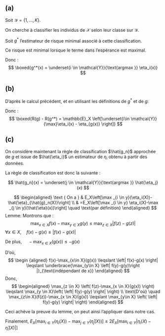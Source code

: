 ## (a)

Soit $\mathcal{Y}= \{1, ..., K\}$.

On cherche à classifier les individus de $\mathcal{X}$ selon leur classe sur $\mathcal{Y}$.


Soit $g^*$ l'estimateur de risque minimal associé à cette classification.

\begin{align*}
R(g^*)    &:= \mathbb{E}\left[{1}_{\{g^*(X) \neq Y \}}\right]\\
          &= \mathbb{E}_X \mathbb{E}_{Y|X=x}\left[{1}_{\{g^*(x) \neq Y \}}\right]\\
          &= 1 - \mathbb{E}_X \mathbb{E}_{Y|X=x}\left[{1}_{\{g^*(x) = Y \}}\right]\\
          &= 1 - \mathbb{E}_X \mathbb{P} \left[g^*(x) = Y\right]\\
R(g^*)    &= 1 - \mathbb{E}_X \left[\sum_{i=1}^K \eta_i(x) {1}_{\{g^*(x) = i\}}\right]
\end{align*}


Ce risque est minimal lorsque le terme dans l'espérance est maximal.

Donc :
$$
\boxed{g^*(x) = \underset{i \in \mathcal{Y}}{\text{argmax }} \eta_i(x)}
$$

## (b)

D'après le calcul précédent, et en utilisant les définitions de $g^*$ et de $g$:

\begin{align*}
  R(g) - R(g^*)   &= 1 - \mathbb{E}_X \left[\sum_{i=1}^K \eta_i(x) {1}_{\{g(x) = i\}}\right] - 1 + \mathbb{E}_X \left[\sum_{i=1}^K \eta_i(x) {1}_{\{g^*(x) = i\}}\right]\\
                  &= \mathbb{E}_X \left[\sum_{i=1}^K \eta_i(x) {1}_{\{g^*(x) = i\}}\right] - \mathbb{E}_X \left[\sum_{i=1}^K \eta_i(x) {1}_{\{g(x) = i\}}\right]\\
                  &= \mathbb{E}_X \left[\underset{i\in \mathcal{Y}}{\max}\eta_i(x) - \mathbb{E}_X \eta_{g(x)} \right]\\
                  &= \mathbb{E}_X \left[\underset{i\in \mathcal{Y}}{\max}\eta_i(x) - \eta_{g(x)} \right]
\end{align*}

Donc :
$$
\boxed{R(g) - R(g^*) = \mathbb{E}_X \left[\underset{i\in \mathcal{Y}}{\max}\eta_i(x) - \eta_{g(x)} \right]}
$$


## (c)

On considère maintenant la règle de classification $\hat{g_n}$ approchée de $g$ et issue de
$\hat{\eta_i}$ un estimateur de $\eta_i$ obtenu à partir des données.

La règle de classification est donc la suivante :

$$
\hat{g_n}(x) = \underset{j \in \mathcal{Y}}{\text{argmax }} \hat{\eta_j}(x)
$$


$$
\begin{aligned}
\text { On a } & E_X\left[\max _{i \in y}(\eta_i(X))-\hat{\eta}_{\hat{g}_n(X)}\right] \\
& =E_X\left[\max _{i \in y} \eta_i(X)-\max _{j \in y}(\hat{\eta}(x))\right] \quad \text{par définition}
\end{aligned}
$$
Lemme: Montrons que : 
$$
\max _{x \in X} f(x)-\max_{y \in X} g(y) \leqslant \max _{z \in X}|f(z)-g(z)|
$$
$\forall x \in X, \quad f(x)-g(x) \leqslant|f(x)-g(x)|$ 


De plus, $\quad-\max _{x \in X}(g(x)) \leqslant-g(x)$


D'où,
$$
\begin {aligned}
f(x)-\max_{x\in X}(g(x)) \leqslant \left| f(x)-g(x) \right| \leqslant \underbrace{\max_{y\in X} \left| f(y)-g(y)\right |}_{\text{indépendant de x}}
\end{aligned}
$$
Donc,
$$
\begin{aligned}
\max_{z \in X} \left( f(z)-\max_{x \in X}(g(x)) \right) \leqslant \max_{y \in X}\left( \left| f(y)-g(y) \right| \right) \\
\text{D'où} \quad \max_{z\in X}(f(z))-\max_{x \in X}(g(x)) \leqslant \max_{y\in X} \left( \left| f(y)-g(y) \right| \right)
\end{aligned}
$$

Ceci achève la preuve du lemme, on peut ainsi l'appliquer dans notre cas. \newline


Finalement, $E_X\left[\max _{i \in Y}(\eta_i(X))-\max _{j\in Y}(\hat{\eta}_j(X))\right] \leqslant 2 E_X\left[\max _{i \in Y} \left| \eta_i(X)-\hat{\eta}_i(X)\right|\right]$